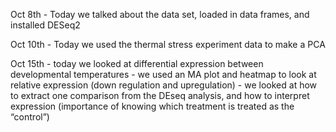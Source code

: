 Oct 8th
- Today we talked about the data set, loaded in data frames, and installed DESeq2

Oct 10th
- Today we used the thermal stress experiment data to make a PCA

Oct 15th
- today we looked at differential expression between developmental temperatures
- we used an MA plot and heatmap to look at relative expression (down regulation and upregulation)
- we looked at how to extract one comparison from the DEseq analysis, and how to interpret expression (importance of knowing which treatment is treated as the "control")
